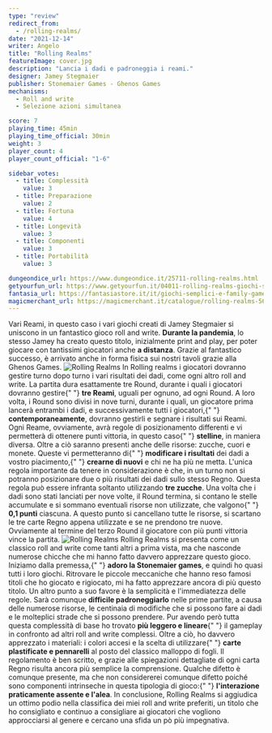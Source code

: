 ```yaml
---
type: "review"
redirect_from:
  - /rolling-realms/
date: "2021-12-14"
writer: Angelo
title: "Rolling Realms"
featureImage: cover.jpg
description: "Lancia i dadi e padroneggia i reami."
designer: Jamey Stegmaier
publisher: Stonemaier Games - Ghenos Games
mechanisms:
  - Roll and write
  - Selezione azioni simultanea

score: 7
playing_time: 45min
playing_time_official: 30min
weight: 3
player_count: 4
player_count_official: "1-6"

sidebar_votes:
  - title: Complessità
    value: 3
  - title: Preparazione
    value: 2
  - title: Fortuna
    value: 4
  - title: Longevità
    value: 3
  - title: Componenti
    value: 3
  - title: Portabilità
    value: 3

dungeondice_url: https://www.dungeondice.it/25711-rolling-realms.html
getyourfun_url: https://www.getyourfun.it/04011-rolling-realms-giochi-semplici-e-veloci.html
fantasia_url: https://fantasiastore.it/it/giochi-semplici-e-family-games/12280-rolling-realms.html
magicmerchant_url: https://magicmerchant.it/catalogue/rolling-realms-56588/
---
```


<Setting>
  Vari Reami, in questo caso i vari giochi creati di Jamey Stegmaier si uniscono
  in un fantastico gioco roll and write. <strong>Durante la pandemia</strong>,
  lo stesso Jamey ha creato questo titolo, inizialmente print and play, per
  poter giocare con tantissimi giocatori anche <strong>a distanza</strong>.
  Grazie al fantastico successo, è arrivato anche in forma fisica sui nostri
  tavoli grazie alla Ghenos Games.
</Setting>

<img src="./game1.jpg" alt="Rolling Realms" />

<Rules>
  In Rolling realms i giocatori dovranno gestire turno dopo turno i vari
  risultati dei dadi, come ogni altro roll and write. La partita dura
  esattamente tre Round, durante i quali i giocatori dovranno gestire{" "}
  <strong>tre Reami</strong>, uguali per ognuno, ad ogni Round. A loro volta, i
  Round sono divisi in nove turni, durante i quali, un giocatore prima lancerà
  entrambi i dadi, e successivamente tutti i giocatori,{" "}
  <strong>contemporaneamente</strong>, dovranno gestirli e segnare i risultati
  sui Reami. Ogni Reame, ovviamente, avrà regole di posizionamento differenti e
  vi permetterà di ottenere punti vittoria, in questo caso{" "}
  <strong>stelline</strong>, in maniera diversa. Oltre a ciò saranno presenti
  anche delle risorse: zucche, cuori e monete. Queste vi permetteranno di{" "}
  <strong>modificare i risultati</strong> dei dadi a vostro piacimento,{" "}
  <strong>crearne di nuovi</strong> e chi ne ha più ne metta. L'unica regola
  importante da tenere in considerazione è che, in un turno non si potranno
  posizionare due o più risultati dei dadi sullo stesso Regno. Questa regola può
  essere infranta soltanto utilizzando <strong>tre zucche</strong>. Una volta
  che i dadi sono stati lanciati per nove volte, il Round termina, si contano le
  stelle accumulate e si sommano eventuali risorse non utilizzate, che valgono{" "}
  <strong>0,1 punti</strong> ciascuna. A questo punto si cancellano tutte le
  risorse, si scartano le tre carte Regno appena utilizzate e se ne prendono tre
  nuove. Ovviamente al termine del terzo Round il giocatore con più punti
  vittoria vince la partita.
</Rules>

<img src="./game2.jpg" alt="Rolling Realms" />

<Feedback>
  Rolling Realms si presenta come un classico roll and write come tanti altri a
  prima vista, ma che nasconde numerose chicche che mi hanno fatto davvero
  apprezzare questo gioco. Iniziamo dalla premessa,{" "}
  <strong>adoro la Stonemaier games</strong>, e quindi ho quasi tutti i loro
  giochi. Ritrovare le piccole meccaniche che hanno reso famosi titoli che ho
  giocato e rigiocato, mi ha fatto apprezzare ancora di più questo titolo. Un
  altro punto a suo favore è la semplicità e l'immediatezza delle regole. Sarà
  comunque <strong>difficile padroneggiarlo</strong> nelle prime partite, a
  causa delle numerose risorse, le centinaia di modifiche che si possono fare ai
  dadi e le molteplici strade che si possono prendere. Pur avendo però tutta
  questa complessità di base ho trovato <strong>più leggero e lineare</strong>{" "}
  il gameplay in confronto ad altri roll and write complessi. Oltre a ciò, ho
  davvero apprezzato i materiali: i colori accesi e la scelta di utilizzare{" "}
  <strong>carte plastificate e pennarelli</strong> al posto del classico
  malloppo di fogli. Il regolamento è ben scritto, e grazie alle spiegazioni
  dettagliate di ogni carta Regno risulta ancora più semplice la comprensione.
  Qualche difetto è comunque presente, ma che non considererei comunque difetto
  poiché sono componenti intrinseche in questa tipologia di gioco:{" "}
  <strong>l'interazione praticamente assente e l'alea</strong>. In conclusione,
  Rolling Realms si aggiudica un ottimo podio nella classifica dei miei roll and
  write preferiti, un titolo che ho consigliato e continuo a consigliare ai
  giocatori che vogliono approcciarsi al genere e cercano una sfida un pò più
  impegnativa.
</Feedback>

<Instagram id="CXdgaT7gxYJ" />
